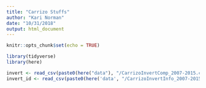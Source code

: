 ```yaml
---
title: "Carrizo Stuffs"
author: "Kari Norman"
date: "10/31/2018"
output: html_document
---
```


```r
knitr::opts_chunk$set(echo = TRUE)
```

```r
library(tidyverse)
library(here)

invert <- read_csv(paste0(here("data"), "/CarrizoInvertComp_2007-2015.csv"))
invert_id <- read_csv(paste0(here('data', "/CarrizoInvertInfo_2007-2015.csv")
```

